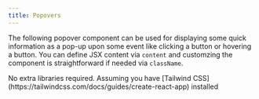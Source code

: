 ```yaml
---
title: Popovers
---
```


The following popover component can be used for displaying some quick information as a pop-up upon some event like clicking a button or hovering a button. You can define JSX content via `content` and customzing the component is straightforward if needed via `className`. 




<Tabs>
  <TabItem label="Install Dependencies">
    No extra libraries required. Assuming you have [Tailwind CSS](https://tailwindcss.com/docs/guides/create-react-app) installed
  </TabItem>
  <TabItem label="Usage"><Code code={popoverApp} lang="jsx" title="App.jsx" /></TabItem>
  <TabItem label="Component"><Code code={popover} lang="jsx" title="popover.jsx" /></TabItem>
</Tabs>
